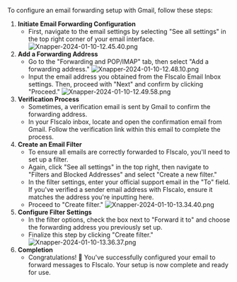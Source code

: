 To configure an email forwarding setup with Gmail, follow these steps:

1. **Initiate Email Forwarding Configuration**
   - First, navigate to the email settings by selecting "See all settings" in the top right corner of your email interface.
     ![Xnapper-2024-01-10-12.45.40.png](/images/email-inbox/gmail/Xnapper-2024-01-10-12.45.40.png)
2. **Add a Forwarding Address**
   - Go to the "Forwarding and POP/IMAP" tab, then select "Add a forwarding address."
     ![Xnapper-2024-01-10-12.48.10.png](/images/email-inbox/gmail/Xnapper-2024-01-10-12.48.10.png)
   - Input the email address you obtained from the FIscalo Email Inbox settings. Then, proceed with "Next" and confirm by clicking "Proceed."
     ![Xnapper-2024-01-10-12.49.58.png](/images/email-inbox/gmail/Xnapper-2024-01-10-12.49.58.png)
3. **Verification Process**
   - Sometimes, a verification email is sent by Gmail to confirm the forwarding address.
   - In your FIscalo inbox, locate and open the confirmation email from Gmail. Follow the verification link within this email to complete the process.
4. **Create an Email Filter**
   - To ensure all emails are correctly forwarded to FIscalo, you'll need to set up a filter.
   - Again, click "See all settings" in the top right, then navigate to "Filters and Blocked Addresses" and select "Create a new filter."
   - In the filter settings, enter your official support email in the "To" field. If you've verified a sender email address with FIscalo, ensure it matches the address you're inputting here.
   - Proceed to "Create filter."
     ![Xnapper-2024-01-10-13.34.40.png](/images/email-inbox/gmail/Xnapper-2024-01-10-13.34.40.png)
5. **Configure Filter Settings**
   - In the filter options, check the box next to "Forward it to" and choose the forwarding address you previously set up.
   - Finalize this step by clicking "Create filter."
     ![Xnapper-2024-01-10-13.36.37.png](/images/email-inbox/gmail/Xnapper-2024-01-10-13.36.37.png)
6. **Completion**
   - Congratulations! 🥳 You've successfully configured your email to forward messages to FIscalo. Your setup is now complete and ready for use.
